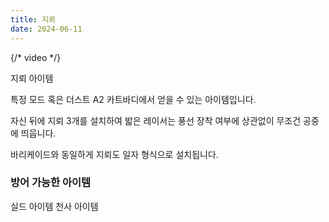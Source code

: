 ```yaml
---
title: 지뢰
date: 2024-06-11
---
```


{/* <Division className="mdRatio">video</Division> */}

<Sprite className="item" backgroundPosition="-10px -172px">지뢰 아이템</Sprite>

특정 모드 혹은 더스트 A2 카트바디에서 얻을 수 있는 아이템입니다.<br/>

자신 뒤에 지뢰 3개를 설치하여 밟은 레이서는 풍선 장착 여부에 상관없이 무조건 공중에 띄웁니다.

<Division className="mdTip">
    <Paragraph className="mdTipText">바리케이드와 동일하게 지뢰도 일자 형식으로 설치됩니다.</Paragraph>
</Division>

### 방어 가능한 아이템

<Division className="mdFlex mdCg">
    <Sprite className="item" backgroundPosition="-244px -165px">실드 아이템</Sprite>
    <Sprite className="item" backgroundPosition="-87px -13px">천사 아이템</Sprite>
</Division>